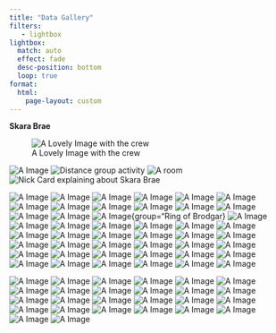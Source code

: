 ---
title: "Data Gallery"
filters:
   - lightbox
lightbox: 
  match: auto
  effect: fade
  desc-position: bottom
  loop: true
format: 
  html:
    page-layout: custom
---

::: {layout-ncol=3}

**Skara Brae**

![A Lovely Image with the crew](NOB_images/101s.jpg){group="Skara Brae"}

![A  Image](NOB_images/102s.jpg){group="Skara Brae"}
![Distance group activity](NOB_images/103s.jpg){group="Skara Brae"}
![A room](NOB_images/104s.jpg){group="Skara Brae"}
![Nick Card explaining about Skara Brae](NOB_images/105a.jpg){group="Skara Brae"}




![A  Image](NOB_images/106a.jpg){group="Skara Brae"}
![A  Image](NOB_images/107a.jpg){group="Skara Brae"}
![A  Image](NOB_images/108a.jpg){group="Skara Brae"}
![A  Image](NOB_images/109a.jpg){group="Skara Brae"}
![A  Image](NOB_images/111B.jpg){group="Skara Brae"}
![A  Image](NOB_images/112B.jpg){group="Skara Brae"}
![A  Image](NOB_images/113B.jpg){group="Skara Brae"}
![A  Image](NOB_images/114B.jpg){group="Skara Brae"}
![A  Image](NOB_images/116B.jpg){group="Skara Brae"}
![A  Image](NOB_images/118B.jpg){group="Skara Brae"}
![A  Image](NOB_images/119B.jpg){group="Skara Brae"}
![A  Image](NOB_images/124B.jpg){group="Skara Brae"}
![A  Image](NOB_images/126B.jpg){group="Skara Brae"}
![A  Image](NOB_images/127a.jpg){group="Ring of Brodgar"}
![A  Image](NOB_images/128a.jpg){group="Ring of Brodgar}
![A  Image](NOB_images/129a.jpg){group="Ring of Brodgar"}
![A  Image](NOB_images/130a.jpg){group="Ring of Brodgar"}
![A  Image](NOB_images/131a.jpg){group="Ring of Brodgar"}
![A  Image](NOB_images/132a.jpg){group="NOB"}
![A  Image](NOB_images/133a.jpg){group="NOB"}
![A  Image](NOB_images/134a.jpg){group="NOB"}
![A  Image](NOB_images/135a.jpg){group="NOB"}
![A  Image](NOB_images/201a.jpg)
![A  Image](NOB_images/202a.jpg){group="Shop Week"}
![A  Image](NOB_images/203a.jpg){group="Shop Week"}
![A  Image](NOB_images/204a.jpg){group="Shop Week"}
![A  Image](NOB_images/205a.jpg){group="Shop Week"}
![A  Image](NOB_images/206a.jpg){group="Shop Week"}
![A  Image](NOB_images/207a.jpg){group="Shop Week"}
![A  Image](NOB_images/208a.jpg){group="Shop Week"}
![A  Image](NOB_images/209a.jpg){group="Shop Week"}
![A  Image](NOB_images/210a.jpg){group="Shop Week"}
![A  Image](NOB_images/211a.jpg){group="Shop Week"}
![A  Image](NOB_images/212a.jpg){group="Shop Week"}
![A  Image](NOB_images/213a.jpg){group="Shop Week"}
![A  Image](NOB_images/214a.jpg){group="Shop Week"}
![A  Image](NOB_images/216a.jpg){group="Shop Week"}
![A  Image](NOB_images/225a.jpg)
![A  Image](NOB_images/229a.jpg){group="Field Trip"}
![A  Image](NOB_images/230a.jpg){group="Field Trip"}
![A  Image](NOB_images/231a.jpg){group="Field Trip"}
![A  Image](NOB_images/232a.jpg){group="Field Trip"}
![A  Image](NOB_images/233a.jpg){group="Field Trip"}
![A  Image](NOB_images/234a.jpg){group="Field Trip"}
![A  Image](NOB_images/235a.jpg){group="Field Trip"}
![A  Image](NOB_images/236a.jpg){group="Field Trip"}

![A  Image](NOB_images/401a.jpg){group="Field Trip"}
![A  Image](NOB_images/401a.jpg){group="Field Trip"}
![A  Image](NOB_images/402a.jpg){group="Field Trip"}
![A  Image](NOB_images/403a.jpg){group="Field Trip"}
![A  Image](NOB_images/404a.jpg){group="Field Trip"}
![A  Image](NOB_images/405a.jpg){group="Field Trip"}
![A  Image](NOB_images/406a.jpg){group="Field Trip"}
![A  Image](NOB_images/407a.jpg){group="Field Trip"}
![A  Image](NOB_images/408a.jpg){group="Field Trip"}
![A  Image](NOB_images/409a.jpg){group="NOB"}
![A  Image](NOB_images/410a.jpg){group="NOB"}
![A  Image](NOB_images/411a.jpg){group="NOB"}
![A  Image](NOB_images/412a.jpg){group="NOB"}
![A  Image](NOB_images/413a.jpg){group="NOB"}
![A  Image](NOB_images/414a.jpg){group="NOB"}
![A  Image](NOB_images/415a.jpg){group="NOB"}
![A  Image](NOB_images/416a.jpg){group="NOB"}
![A  Image](NOB_images/416a.jpg){group="NOB"}
![A  Image](NOB_images/417a.jpg){group="NOB"}
![A  Image](NOB_images/418a.jpg){group="NOB"}
![A  Image](NOB_images/419a.jpg){group="NOB"}
![A  Image](NOB_images/420a.jpg){group="NOB"}
![A  Image](NOB_images/421a.jpg){group="NOB"}
![A  Image](NOB_images/422a.jpg){group="NOB"}
![A  Image](NOB_images/426a.jpg){group="NOB"}
![A  Image](NOB_images/421a.jpg){group="NOB"}
:::
